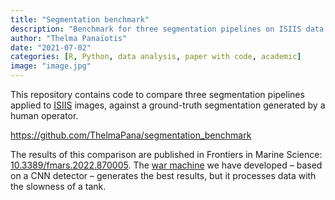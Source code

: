 ```yaml
---
title: "Segmentation benchmark"
description: "Benchmark for three segmentation pipelines on ISIIS data."
author: "Thelma Panaïotis"
date: "2021-07-02"
categories: [R, Python, data analysis, paper with code, academic]
image: "image.jpg"
---
```


This repository contains code to compare three segmentation pipelines applied to [ISIIS](https://doi.org/10.4319/lom.2008.6.126) images, against a ground-truth segmentation generated by a human operator.

<https://github.com/ThelmaPana/segmentation_benchmark>

The results of this comparison are published in Frontiers in Marine Science: [10.3389/fmars.2022.870005](https://doi.org/10.3389/fmars.2022.870005). The [war machine](https://github.com/jiho/apeep) we have developed -- based on a CNN detector -- generates the best results, but it processes data with the slowness of a tank.
